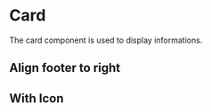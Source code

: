 
<Meta of={CardStories} />

# Card

The card component is used to display informations.

<Canvas of={CardStories.Base} />

## Align footer to right

<Canvas of={CardStories.RightFooter} />

## With Icon

<Canvas of={CardStories.Iconed} />
